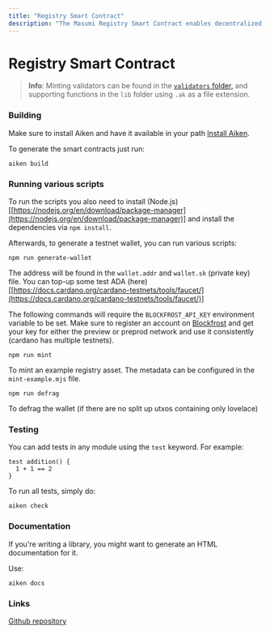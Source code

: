```yaml
---
title: "Registry Smart Contract"
description: "The Masumi Registry Smart Contract enables decentralized agent registration"
---
```


# Registry Smart Contract

> **Info**: Minting validators can be found in the [`validators` folder,](https://github.com/nftmakerio/masumi-payment-service/tree/main/smart-contracts/registry/validators) and supporting functions in the `lib` folder using `.ak` as a file extension.

### Building

Make sure to install Aiken and have it available in your path [Install Aiken](https://aiken-lang.org/installation-instructions#installation-instructions).

To generate the smart contracts just run:

```
aiken build
```



### Running various scripts

To run the scripts you also need to install (Node.js)\[[https://nodejs.org/en/download/package-manager](https://nodejs.org/en/download/package-manager)] and install the dependencies via `npm install`.

Afterwards, to generate a testnet wallet, you can run various scripts:

```
npm run generate-wallet
```

The address will be found in the `wallet.addr` and `wallet.sk` (private key) file. You can top-up some test ADA (here)\[[https://docs.cardano.org/cardano-testnets/tools/faucet/](https://docs.cardano.org/cardano-testnets/tools/faucet/)]

The following commands will require the `BLOCKFROST_API_KEY` environment variable to be set. Make sure to register an account on [Blockfrost](https://blockfrost.io/) and get your key for either the preview or preprod network and use it consistently (cardano has multiple testnets).

```
npm run mint
```

To mint an example registry asset. The metadata can be configured in the `mint-example.mjs` file.

```
npm run defrag
```

To defrag the wallet (if there are no split up utxos containing only lovelace)



### Testing

You can add tests in any module using the `test` keyword. For example:

```
test addition() {
  1 + 1 == 2
}
```

To run all tests, simply do:

```
aiken check
```

### Documentation

If you're writing a library, you might want to generate an HTML documentation for it.

Use:

```
aiken docs
```

### Links

[Github repository](registry-smart-contract.md#links)
